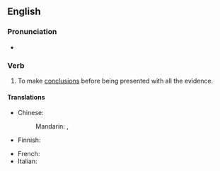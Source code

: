 ==English==

===Pronunciation===
* {{audio|en|En-au-jump to conclusions.ogg|Audio (AU)}}

===Verb===
{{head|en|verb}}

# {{lb|en|idiomatic}} To make [[conclusion]]s before being presented with all the evidence.

====Translations====
{{trans-top|make conclusions before being presented with all the evidence}}
* Chinese:
*: Mandarin: {{t|cmn|[[輕易]][[下結論]]}}, {{t|cmn|[[轻易]][[下结论]]|tr=qīngyì xià jiélùn}}
* Finnish: {{t|fi|[[tehdä]] [[hätiköity|hätiköityjä]] [[johtopäätös|johtopäätöksiä]]}}
{{trans-mid}}
* French: {{t|fr|tirer des conclusions hâtives}}
* Italian: {{t|it|saltare alle conclusioni}}
{{trans-bottom}}